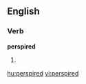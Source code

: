 
==English==

===Verb===
'''perspired'''

# {{past of|[[perspire]]}}

[[hu:perspired]]
[[vi:perspired]]